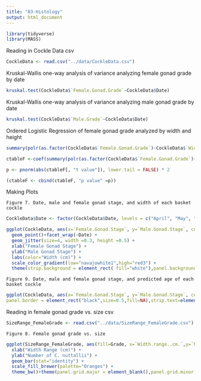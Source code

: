 ```yaml
---
title: "03-Histology"
output: html_document
---
```



```r
library(tidyverse)
library(MASS)
```


Reading in Cockle Data csv
```r
CockleData <- read.csv("../data/CockleData.csv")
```


Kruskal-Wallis one-way analysis of variance analyzing female gonad grade by date
```r
kruskal.test(CockleData$`Female.Gonad.Grade`~CockleData$Date)
```


Kruskal-Wallis one-way analysis of variance analyzing male gonad grade by date
```r
kruskal.test(CockleData$`Male.Grade`~CockleData$Date)
```


Ordered Logistic Regression of female gonad grade analyzed by width and height 
```r
summary(polr(as.factor(CockleData$`Female.Gonad.Grade`)~CockleData$`Width..cm.`+CockleData$`Height..cm.`,Hess=TRUE))

ctableF <-coef(summary(polr(as.factor(CockleData$`Female.Gonad.Grade`)~CockleData$`Width..cm.`+ CockleData$`Height..cm.`,Hess=TRUE)))

p <- pnorm(abs(ctableF[, "t value"]), lower.tail = FALSE) * 2

(ctableF <- cbind(ctableF, "p value" =p))
```



Making Plots
    
    Figure 7. Date, male and female gonad stage, and width of each basket cockle 
```r

CockleData$Date <- factor(CockleData$Date, levels = c("April", "May", "July", "July (Bags)"))

ggplot(CockleData, aes(x=`Female.Gonad.Stage`, y=`Male.Gonad.Stage`, color=`Width..cm.`)) +
  geom_point()+facet_wrap(~Date) +
  geom_jitter(size=4, width =0.3, height =0.5) +
  xlab("Female Gonad Stage") +
  ylab("Male Gonad Stage") +
  labs(color="Width (cm)") +
  scale_color_gradient(low="navajowhite1",high="red3") +
  theme(strip.background = element_rect( fill="white"),panel.background = element_rect(fill="white"),panel.grid.major = element_line("gray92"),panel.grid.minor = element_line("gray92"),panel.border = element_rect("black",size=0.5,fill=NA), strip.text=element_text(size=10))
```

    Figure 9. Date, male and female gonad stage, and predicted age of each basket cockle
```r
ggplot(CockleData, aes(x=`Female.Gonad.Stage`, y=`Male.Gonad.Stage`, color=`Predicted.Age`)) +geom_point()+facet_wrap(~Date)+geom_jitter(size=4, width =0.3, height =0.5)+xlab("Female Gonad Stage")+ylab("Male Gonad Stage")+labs(color="Predicted Age")+theme(strip.background = element_rect( fill="white"),panel.background = element_rect(fill="white"), panel.grid.major = element_line("gray92"), panel.grid.minor = element_line("gray92"),
panel.border = element_rect("black",size=0.5,fill=NA),strip.text=element_text(size=10)) + scale_colour_brewer(palette="RdYlBu") 
```


Reading in female gonad grade vs. size csv
```r
SizeRange_FemaleGrade <- read.csv("../data/SizeRange_FemaleGrade.csv")
```

    Figure 8. Female gonad grade vs. size 
```r
ggplot(SizeRange_FemaleGrade, aes(fill=Grade, x=`Width.range..cm.`,y=`Number.of.C..nuttallii`)) +
  xlab("Width Range (cm)") +
  ylab("Number of C. nuttallii") +
  geom_bar(stat="identity") +
  scale_fill_brewer(palette="Oranges") +
  theme_bw()+theme(panel.grid.major = element_blank(),panel.grid.minor = element_blank())
```